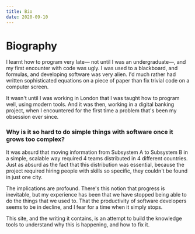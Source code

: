 ```yaml
---
title: Bio
date: 2020-09-10
---
```


# Biography

I learnt how to program very late— not until I was an undergraduate—, and my first encounter with code was ugly.
I was used to a blackboard, and formulas, and developing software was very alien.
I'd much rather had written sophisticated equations on a piece of paper than fix trivial code on a computer screen.

It wasn't until I was working in London that I was taught how to program well, using modern tools.
And it was then, working in a digital banking project, when I encountered for the first time a problem that's been my obsession ever since.

### Why is it so hard to do simple things with software once it grows too complex?

It was absurd that moving information from Subsystem A to Subsystem B in a simple,
scalable way required 4 teams distributed in 4 different countries. Just as absurd as the fact that this distribution was essential,
because the project required hiring people with skills so specific, they couldn't be found in just one city.

The implications are profound. There's this notion that progress is inevitable, but my experience has been that we have stopped being able to do the things that we used to.
That the productivity of software developers seems to be in decline, and I fear for a time when it simply stops.

This site, and the writing it contains, is an attempt to build the knowledge tools to understand why this is happening, and how to fix it.
